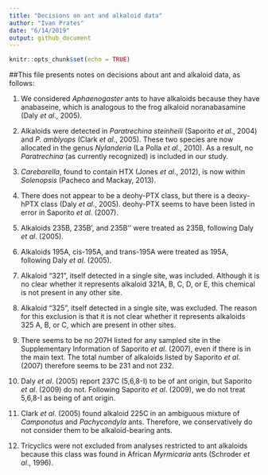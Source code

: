 ```yaml
---
title: "Decisions on ant and alkaloid data"
author: "Ivan Prates"
date: "6/14/2019"
output: github_document
---
```


```r
knitr::opts_chunk$set(echo = TRUE)
```

##This file presents notes on decisions about ant and alkaloid data, as follows:

1. We considered _Aphaenogaster_ ants to have alkaloids because they have anabaseine, which is analogous to the frog alkaloid noranabasamine (Daly _et al_., 2005).

2. Alkaloids were detected in _Paratrechina steinheili_ (Saporito _et al_., 2004) and _P. amblyops_ (Clark _et al_., 2005). These two species are now allocated in the genus _Nylanderia_ (La Polla _et al_., 2010). As a result, no _Paratrechina_ (as currently recognized) is included in our study.

3. _Carebarella_, found to contain HTX (Jones _et al_., 2012), is now within _Solenopsis_ (Pacheco and Mackay, 2013).

4. There does not appear to be a deohy-PTX class, but there is a deoxy-hPTX class (Daly _et al_., 2005). deohy-PTX seems to have been listed in error in Saporito _et al_. (2007).

5. Alkaloids 235B, 235B', and 235B'' were treated as 235B, following Daly _et al_. (2005).

6. Alkaloids 195A, cis-195A, and trans-195A were treated as 195A, following Daly _et al_. (2005).

7. Alkaloid "321", itself detected in a single site, was included. Although it is no clear whether it represents alkaloid 321A, B, C, D, or E, this chemical is not present in any other site.

8. Alkaloid "325", itself detected in a single site, was excluded. The reason for this exclusion is that it is not clear whether it represents alkaloids 325 A, B, or C, which are present in other sites.

9. There seems to be no 207H listed for any sampled site in the Supplementary Information of Saporito _et al_. (2007), even if there is in the main text. The total number of alkaloids listed by Saporito _et al_. (2007) therefore seems to be 231 and not 232.

10. Daly _et al_. (2005) report 237C (5,6,8-I) to be of ant origin, but Saporito _et al_. (2009) do not. Following Saporito _et al_. (2009), we do not treat 5,6,8-I as being of ant origin.

11. Clark _et al_. (2005) found alkaloid 225C in an ambiguous mixture of _Camponotus_ and _Pachycondyla_ ants. Therefore, we conservatively do not consider them to be alkaloid-bearing ants. 

12. Tricyclics were not excluded from analyses restricted to ant alkaloids because this class was found in African _Myrmicaria_ ants (Schroder _et al_., 1996).
